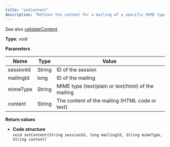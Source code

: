 ```yaml
---
title: "setContent"
description: "Defines the content for a mailing of a specific MIME type in Optimizely Campaign."
---
```


See also [validateContent](/optimizely-campaign/docs/validatecontent).

**Type**: void

**Parameters**

| Name      | Type   | Value                                              |
| --------- | ------ | -------------------------------------------------- |
| sessionId | String | ID of the session                                  |
| mailingId | long   | ID of the mailing                                  |
| mimeType  | String | MIME type (text/plain or text/html) of the mailing |
| content   | String | The content of the mailing (HTML code or text)     |

**Return values**

* **Code structure**  
`void setContent(String sessionId, long mailingId, String mimeType, String content)  
`